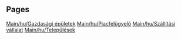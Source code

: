 
== Pages ==
[[Main/hu/Gazdasági épületek]]
[[Main/hu/Piacfelügyelő]]
[[Main/hu/Szállítási vállalat]]
[[Main/hu/Települések]]

